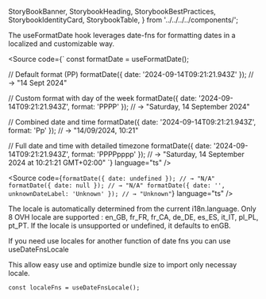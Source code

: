   StoryBookBanner,
  StorybookHeading,
  StorybookBestPractices,
  StorybookIdentityCard,
  StorybookTable,
} from '../../../../components/';

<Meta title="Core/manager-react-components/Hooks/useFormatDate/Documentation" />

<StoryBookBanner of={meta} />

The useFormatDate hook leverages date-fns for formatting dates in a localized and customizable way.

<StorybookHeading label="Output examples" level={2} />

<Source
code={`
const formatDate = useFormatDate();

// Default format (PP)
formatDate({ date: '2024-09-14T09:21:21.943Z' });
// → "14 Sept 2024"

// Custom format with day of the week
formatDate({ date: '2024-09-14T09:21:21.943Z', format: 'PPPP' });
// → "Saturday, 14 September 2024"

// Combined date and time
formatDate({ date: '2024-09-14T09:21:21.943Z', format: 'Pp' });
// → "14/09/2024, 10:21"

// Full date and time with detailed timezone
formatDate({ date: '2024-09-14T09:21:21.943Z', format: 'PPPPpppp' });
// → "Saturday, 14 September 2024 at 10:21:21 GMT+02:00"
`}
language="ts"
/>

<StorybookHeading label="Handling invalid or missing dates" level={2} />

<Source
code={`formatDate({ date: undefined });
// → "N/A"
formatDate({ date: null });
// → "N/A"
formatDate({ date: '', unknownDateLabel: 'Unknown' });
// → "Unknown"`}
language="ts"
/>


<StorybookHeading label="Localization" level={2} />

The locale is automatically determined from the current i18n.language. Only 8 OVH locale are supported : en_GB, fr_FR, fr_CA, de_DE, es_ES, it_IT, pl_PL, pt_PT. If the locale is unsupported or undefined, it defaults to enGB.

If you need use locales for another function of date fns you can use useDateFnsLocale

This allow easy use and optimize bundle size to import only necessay locale.

```tsx
const localeFns = useDateFnsLocale();
```

